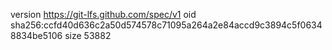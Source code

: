 version https://git-lfs.github.com/spec/v1
oid sha256:ccfd40d636c2a50d574578c71095a264a2e84accd9c3894c5f06348834be5106
size 53882
